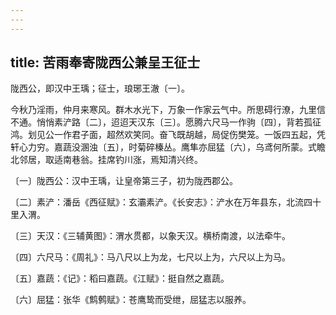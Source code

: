 ```yaml
---
---
---
```

title: 苦雨奉寄陇西公兼呈王征士
---



陇西公，即汉中王瑀；征士，琅琊王澈〔一〕。


今秋乃淫雨，仲月来寒风。群木水光下，万象一作家云气中。所思碍行潦，九里信不通。悄悄素浐路〔二〕，迢迢天汉东〔三〕。愿腾六尺马一作驹〔四〕，背若孤征鸿。划见公一作君子面，超然欢笑同。奋飞既胡越，局促伤樊笼。一饭四五起，凭轩心力穷。嘉蔬没溷浊〔五〕，时菊碎榛丛。鹰隼亦屈猛〔六〕，乌鸢何所蒙。式瞻北邻居，取适南巷翁。挂席钓川涨，焉知清兴终。

〔一〕陇西公：汉中王瑀，让皇帝第三子，初为陇西郡公。

〔二〕素浐：潘岳《西征赋》：玄灞素浐。《长安志》：浐水在万年县东，北流四十里入渭。

〔三〕天汉：《三辅黄图》：渭水贯都，以象天汉。横桥南渡，以法牵牛。

〔四〕六尺马：《周礼》：马八尺以上为龙，七尺以上为，六尺以上为马。

〔五〕嘉蔬：《记》：稻曰嘉蔬。《江赋》：挺自然之嘉蔬。

〔六〕屈猛：张华《鹪鹩赋》：苍鹰鸷而受绁，屈猛志以服养。